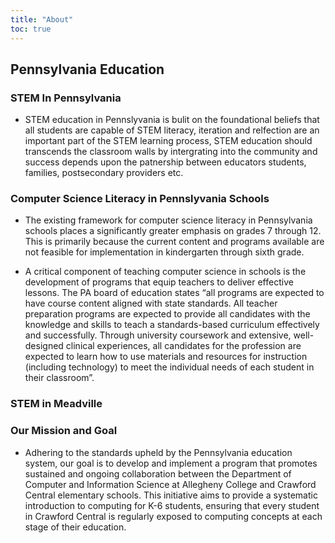 ```yaml
---
title: "About"
toc: true
---
```


## Pennsylvania Education 

### STEM In Pennsylvania 

- STEM education in Pennslyvania is bulit on the foundational beliefs that all students are capable of STEM literacy, iteration and relfection are an important part of the STEM learning process, STEM education should transcends the classroom walls by intergrating into the community and success depends upon the patnership between educators students, families, postsecondary providers etc. 

### Computer Science Literacy in Pennslyvania Schools 

- The existing framework for computer science literacy in Pennsylvania schools places a significantly greater emphasis on grades 7 through 12. This is primarily because the current content and programs available are not feasible for implementation in kindergarten through sixth grade. 

- A critical component of teaching computer science in schools is the development of programs that equip teachers to deliver effective lessons. The PA board of education states "all programs are expected to have course content aligned with state standards. All teacher preparation programs are expected to provide all candidates with the knowledge and skills to teach a standards-based curriculum effectively and successfully. Through university coursework and extensive, well-designed clinical experiences, all candidates for the profession are expected to learn how to use materials and resources for instruction (including technology) to meet the individual needs of each student in their classroom". 

### STEM in Meadville

### Our Mission and Goal

- Adhering to the standards upheld by the Pennsylvania education system, our goal is to develop and implement a program that promotes sustained and ongoing collaboration between the Department of Computer and Information Science at Allegheny College and Crawford Central elementary schools. This initiative aims to provide a systematic introduction to computing for K-6 students, ensuring that every student in Crawford Central is regularly exposed to computing concepts at each stage of their education.






